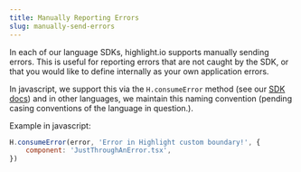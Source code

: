 ```yaml
---
title: Manually Reporting Errors
slug: manually-send-errors
---
```


In each of our language SDKs, highlight.io supports manually sending errors. This is useful for reporting errors that are not caught by the SDK, or that you would like to define internally as your own application errors.

In javascript, we support this via the `H.consumeError` method (see our [SDK docs](../../../sdk/client.md)) and in other languages, we maintain this naming convention (pending casing conventions of the language in question.).

Example in javascript:

```js
H.consumeError(error, 'Error in Highlight custom boundary!', {
	component: 'JustThroughAnError.tsx',
})
```
